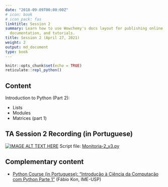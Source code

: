 ```yaml
---
date: "2018-09-09T00:00:00Z"
# icon: book
# icon_pack: fas
linktitle: Session 2
summary: Learn how to use Wowchemy's docs layout for publishing online courses, software
  documentation, and tutorials.
title: Session 2 (April 27, 2021)
weight: 2
output: md_document
type: book
---
```


```r
knitr::opts_chunk$set(echo = TRUE)
reticulate::repl_python()
```

## Content
Introduction to Python (Part 2):

- Lists
- Modules
- Matrices (part 1)

## TA Session 2 Recording (in Portuguese)

[![IMAGE ALT TEXT HERE](https://img.youtube.com/vi/dZzr6_gNHcw/maxresdefault.jpg)](https://www.youtube.com/watch?v=dZzr6_gNHcw)
Script file: [Monitoria-2_v3.py](../Monitoria-2_v3.py)

## Complementary content
- [Python Course (in Portuguese): "Introdução à Ciência da Computação com Python Parte 1"](https://www.coursera.org/learn/ciencia-computacao-python-conceitos) (Fábio Kon, IME-USP)

